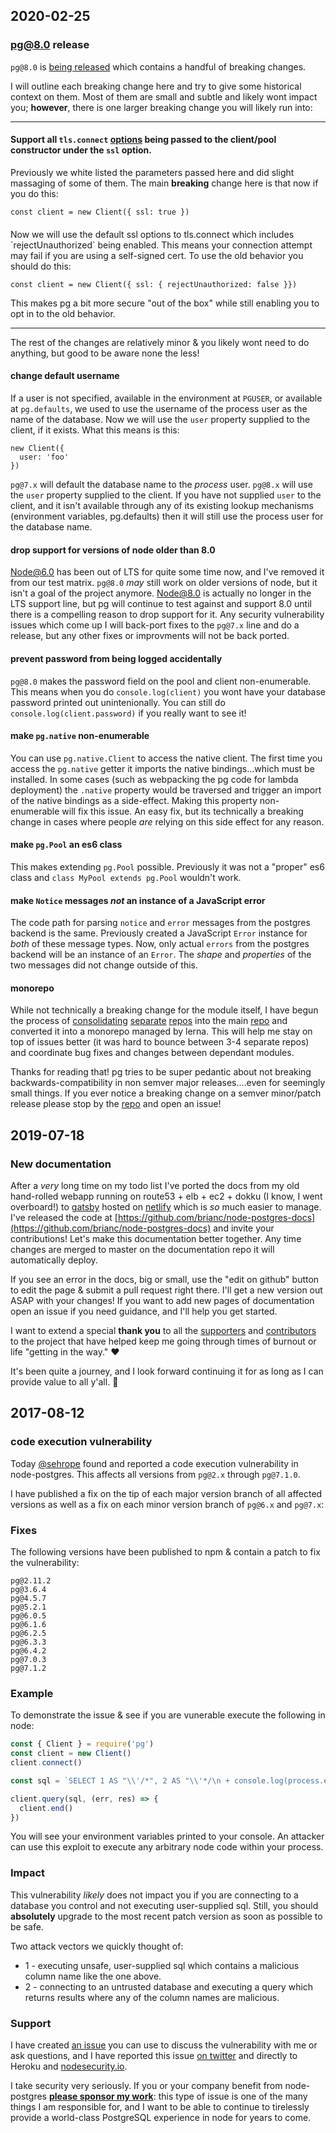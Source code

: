 ## 2020-02-25

### pg@8.0 release

`pg@8.0` is [being released](https://github.com/brianc/node-postgres/pull/2117) which contains a handful of breaking changes.

I will outline each breaking change here and try to give some historical context on them.  Most of them are small and subtle and likely wont impact you; __however__, there is one larger breaking change you will likely run into:

___

#### Support all `tls.connect` [options](https://nodejs.org/api/tls.html#tls_tls_connect_options_callback) being passed to the client/pool constructor under the `ssl` option.

Previously we white listed the parameters passed here and did slight massaging of some of them.  The main __breaking__ change here is that now if you do this:

```
const client = new Client({ ssl: true })
```

<div class="alert alert-danger" style="margin-top: 20px">
Now we will use the default ssl options to tls.connect which includes `rejectUnauthorized` being enabled.  This means your connection attempt may fail if you are using a self-signed cert.  To use the old behavior you should do this:
</div>

```
const client = new Client({ ssl: { rejectUnauthorized: false }})
```

This makes pg a bit more secure "out of the box" while still enabling you to opt in to the old behavior.

___

The rest of the changes are relatively minor & you likely wont need to do anything, but good to be aware none the less!

#### change default username

If a user is not specified, available in the environment at `PGUSER`, or available at `pg.defaults`, we used to use the username of the process user as the name of the database. Now we will use the `user` property supplied to the client, if it exists. What this means is this:

```
new Client({
  user: 'foo'
})
```

`pg@7.x` will default the database name to the _process_ user. `pg@8.x` will use the `user` property supplied to the client. If you have not supplied `user` to the client, and it isn't available through any of its existing lookup mechanisms (environment variables, pg.defaults) then it will still use the process user for the database name.


#### drop support for versions of node older than 8.0

Node@6.0 has been out of LTS for quite some time now, and I've removed it from our test matrix.  `pg@8.0` _may_ still work on older versions of node, but it isn't a goal of the project anymore.  Node@8.0 is actually no longer in the LTS support line, but pg will continue to test against and support 8.0 until there is a compelling reason to drop support for it.  Any security vulnerability issues which come up I will back-port fixes to the `pg@7.x` line and do a release, but any other fixes or improvments will not be back ported.

#### prevent password from being logged accidentally

`pg@8.0` makes the password field on the pool and client non-enumerable.  This means when you do `console.log(client)` you wont have your database password printed out unintenionally.  You can still do `console.log(client.password)` if you really want to see it!

#### make `pg.native` non-enumerable

You can use `pg.native.Client` to access the native client.  The first time you access the `pg.native` getter it imports the native bindings...which must be installed.  In some cases (such as webpacking the pg code for lambda deployment) the `.native` property would be traversed and trigger an import of the native bindings as a side-effect.  Making this property non-enumerable will fix this issue.  An easy fix, but its technically a breaking change in cases where people _are_ relying on this side effect for any reason.

#### make `pg.Pool` an es6 class

This makes extending `pg.Pool` possible.  Previously it was not a "proper" es6 class and `class MyPool extends pg.Pool` wouldn't work.

#### make `Notice` messages _not_ an instance of a JavaScript error

The code path for parsing `notice` and `error` messages from the postgres backend is the same.  Previously created a JavaScript `Error` instance for _both_ of these message types.  Now, only actual `errors` from the postgres backend will be an instance of an `Error`.  The _shape_ and _properties_ of the two messages did not change outside of this. 

#### monorepo

While not technically a breaking change for the module itself, I have begun the process of [consolidating](https://github.com/brianc/node-pg-query-stream) [separate](https://github.com/brianc/node-pg-cursor/) [repos](https://github.com/brianc/node-pg-pool) into the main [repo](https://github.com/brianc/node-postgres) and converted it into a monorepo managed by lerna.  This will help me stay on top of issues better (it was hard to bounce between 3-4 separate repos) and coordinate bug fixes and changes between dependant modules.

Thanks for reading that!  pg tries to be super pedantic about not breaking backwards-compatibility in non semver major releases....even for seemingly small things.  If you ever notice a breaking change on a semver minor/patch release please stop by the [repo](https://github.com/brianc/node-postgres) and open an issue!

## 2019-07-18

### New documentation

After a _very_ long time on my todo list I've ported the docs from my old hand-rolled webapp running on route53 + elb + ec2 + dokku (I know, I went overboard!) to [gatsby](https://www.gatsbyjs.org/) hosted on [netlify](https://www.netlify.com/) which is _so_ much easier to manage.  I've released the code at [https://github.com/brianc/node-postgres-docs](https://github.com/brianc/node-postgres-docs) and invite your contributions! Let's make this documentation better together.  Any time changes are merged to master on the documentation repo it will automatically deploy. 

If you see an error in the docs, big or small, use the "edit on github" button to edit the page & submit a pull request right there. I'll get a new version out ASAP with your changes! If you want to add new pages of documentation open an issue if you need guidance, and I'll help you get started.

I want to extend a special **thank you** to all the [supporters](https://github.com/brianc/node-postgres/blob/master/SPONSORS.md) and [contributors](https://github.com/brianc/node-postgres/graphs/contributors) to the project that have helped keep me going through times of burnout or life "getting in the way." ❤️

It's been quite a journey, and I look forward continuing it for as long as I can provide value to all y'all. 🤠

## 2017-08-12

### code execution vulnerability

Today [@sehrope](https://github.com/sehrope) found and reported a code execution vulnerability in node-postgres. This affects all versions from `pg@2.x` through `pg@7.1.0`.

I have published a fix on the tip of each major version branch of all affected versions as well as a fix on each minor version branch of `pg@6.x` and `pg@7.x`:

### Fixes

The following versions have been published to npm & contain a patch to fix the vulnerability:

```
pg@2.11.2
pg@3.6.4
pg@4.5.7
pg@5.2.1
pg@6.0.5
pg@6.1.6
pg@6.2.5
pg@6.3.3
pg@6.4.2
pg@7.0.3
pg@7.1.2
```

### Example

To demonstrate the issue & see if you are vunerable execute the following in node:

```js
const { Client } = require('pg')
const client = new Client()
client.connect()

const sql = `SELECT 1 AS "\\'/*", 2 AS "\\'*/\n + console.log(process.env)] = null;\n//"`

client.query(sql, (err, res) => {
  client.end()
})
```

You will see your environment variables printed to your console. An attacker can use this exploit to execute any arbitrary node code within your process.

### Impact

This vulnerability _likely_ does not impact you if you are connecting to a database you control and not executing user-supplied sql. Still, you should **absolutely** upgrade to the most recent patch version as soon as possible to be safe.

Two attack vectors we quickly thought of:

- 1 - executing unsafe, user-supplied sql which contains a malicious column name like the one above.
- 2 - connecting to an untrusted database and executing a query which returns results where any of the column names are malicious.

### Support

I have created [an issue](https://github.com/brianc/node-postgres/issues/1408) you can use to discuss the vulnerability with me or ask questions, and I have reported this issue [on twitter](https://twitter.com/briancarlson) and directly to Heroku and [nodesecurity.io](https://nodesecurity.io/).

I take security very seriously. If you or your company benefit from node-postgres **[please sponsor my work](https://www.patreon.com/node_postgres)**: this type of issue is one of the many things I am responsible for, and I want to be able to continue to tirelessly provide a world-class PostgreSQL experience in node for years to come.

